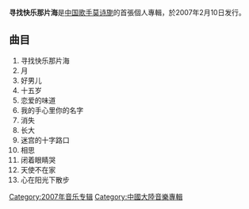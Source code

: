 {{Album infobox | <!-- See Wikipedia:WikiProject_Albums -->
|  Name        = 莫诗旎首张专辑
|  Type        = 专辑
|  Artist      = '''寻找快乐那片海'''
|  Cover       = 
|  Background  = 
|  Released    = 2007年2月10日
|  Recorded    = 
|  Genre       = 中文流行
|  Length      = 
|  Label       = [[中国唱片深圳有限公司|中国唱片深圳有限公司]]
|  Number      =
|  Producer    = 
|  Last album  = 无
|  This album  = 莫诗旎首张专辑<br />(2007年)
|  Next album  = 

}}

'''寻找快乐那片海'''是[[中国|中国]][[歌手|歌手]][[莫诗旎|莫诗旎]]的首張個人專輯，於2007年2月10日发行。

== 曲目 ==
#寻找快乐那片海
#月
#好男儿
#十五岁
#恋爱的味道
#我的手心里你的名字
#消失
#长大
#迷宫的十字路口
#相思
#闭着眼睛哭
#天使不在家
#心在阳光下散步

[[Category:2007年音乐专辑|Category:2007年音乐专辑]]
[[Category:中國大陸音樂專輯|Category:中國大陸音樂專輯]]